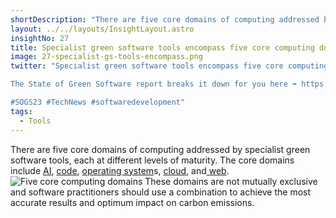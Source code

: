 ```yaml
---
shortDescription: "There are five core domains of computing addressed by specialist green software tools."
layout: ../../layouts/InsightLayout.astro
insightNo: 27
title: Specialist green software tools encompass five core computing domains at different levels of maturity
image: 27-specialist-gs-tools-encompass.png
twitter: "Specialist green software tools encompass five core computing domains at different levels of maturity.   

The State of Green Software report breaks it down for you here ➡️ https://stateof.greensoftware.foundation

#SOGS23 #TechNews #softwaredevelopment"
tags:
  - Tools
---
```


There are five core domains of computing addressed by specialist green software tools, each at different levels of maturity. The core domains include [AI](https://www.techtarget.com/searchenterpriseai/feature/Green-AI-tackles-effects-of-AI-ML-on-climate-change), [code](https://www.ibm.com/cloud/blog/green-coding), [operating system](https://www.redalyc.org/pdf/2652/265219635005.pdf)s, [cloud,](https://www.accenture.com/us-en/insights/strategy/green-behind-cloud) and[ web](https://www.thegreenwebfoundation.org/).
![Five core computing domains](/images/insights/27-additional-1.png)
These domains are not mutually exclusive and software practitioners should use a combination to achieve the most accurate results and optimum impact on carbon emissions.